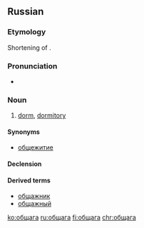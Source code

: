 ==Russian==

===Etymology===
Shortening of {{term|общежитие||sc=Cyrl|tr=obščežítie|lang=ru}}.

===Pronunciation===
* {{IPA|/ɐpˈɕːægə/|lang=ru}}

===Noun===
{{ru-noun|обща́га|f|обща́ги|обща́ги}}

# {{context|colloquial|slang|lang=ru}} [[dorm]], [[dormitory]]

====Synonyms====
*[[общежитие]]

====Declension====
{{ru-noun-vel-а-1|общаг|обща́г}}

====Derived terms====
*[[общажник]] {{pos n}}
*[[общажный]] {{pos a}}

[[ko:общага]]
[[ru:общага]]
[[fi:общага]]
[[chr:общага]]